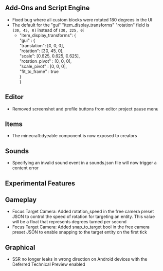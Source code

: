 



## Add-Ons and Script Engine

-   Fixed bug where all custom blocks were rotated 180 degrees in the UI
-   The default for the "gui" "item\_display\_transforms" "rotation" field is `[30, 45, 0]` instead of `[30, 225, 0]`
    -   "item\_display\_transforms": \{  
        "gui" : \{  
        "translation": \[0, 0, 0\],  
        "rotation": \[30, 45, 0\],  
        "scale": \[0.625, 0.625, 0.625\],  
        "rotation\_pivot" : \[0, 0, 0\],  
        "scale\_pivot" : \[0, 0, 0\],  
        "fit\_to\_frame" : true  
        \}  
        \}

## Editor

-   Removed screenshot and profile buttons from editor project pause menu

## Items

-   The minecraft:dyeable component is now exposed to creators

## Sounds

-   Specifying an invalid sound event in a sounds.json file will now trigger a content error 




<h2 className="experimental_divider">Experimental Features</h2>




## Gameplay

-   Focus Target Camera: Added rotation\_speed in the free camera preset JSON to control the speed of rotation for targeting an entity. This value will be a float that represents degrees turned per second 
-   Focus Target Camera: Added snap\_to\_target bool in the free camera preset JSON to enable snapping to the target entity on the first tick 

## Graphical

-   SSR no longer leaks in wrong direction on Android devices with the Deferred Technical Preview enabled
